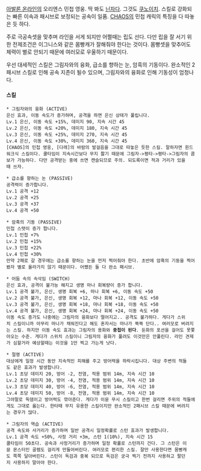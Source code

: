 [[아발론 온라인]]의 오리엔스 민첩 영웅. 딱 봐도 [[닌자]]다. 그것도 [[쿠노이치]].
스킬로 강화되는 빠른 이속과 패시브로 보정되는 공속이 일품. [[CHAOS]]의 민첩 캐릭의 특징을 다 따놓은 듯 하다.

주로 극공속셋을 맞추며 라인을 서게 되지만 어쩔때는 립도 선다. 다만 립을 잘 서기 위한 전제조건은 이그니스와 같은 몸빵캐가 잘해줘야 한다는 것이다. 몸빵셋을 맞추어도 체력이 별로 안되기 때문에 여러모로 우울하기 때문이다. 

우선 대세적인 스킬은 그림자와의 융화, 급소를 향하는 눈, 암흑의 기동이다. 완소적인 2패시브 스킬로 인해 공속 지존이 될수 있으며, 그림자와의 융화로 인해 기동성이 엄청나다.

==== 스킬 ====
 * 그림자와의 융화 (ACTIVE)
 은신 효과, 이동 속도가 증가하며, 공격을 하면 은신 상태가 풀립니다.
 Lv.1 은신, 이동 속도 +15%, 데미지 90, 지속 시간 45
 Lv.2 은신, 이동 속도 +20%, 데미지 180, 지속 시간 45
 Lv.3 은신, 이동 속도 +25%, 데미지 270, 지속 시간 45
 Lv.4 은신, 이동 속도 +30%, 데미지 360, 지속 시간 45 
 [CHAOS]의 민첩 영웅, [다래]의 바람의 발걸음을 그대로 따놓은 듯한 스킬. 말하자면 윈드워크식 스킬이다. 쿨타임이 지속시간보다 무지 짫기 때문에 그림자->평타->평타->그림자의 콤보가 가능하다. 다만 공격받는 중에 쓰면 캔슬되므로 주의. 되도록이면 적과 거리가 있을때 쓰자.

 * 급소를 향하는 눈 (PASSIVE)
 공격력이 증가합니다.
 Lv.1 공격 +12
 Lv.2 공격 +25
 Lv.3 공격 +37
 Lv.4 공격 +50

 * 암흑의 기동 (PASSIVE)
 민첩 스탯이 증가 합니다.
 Lv.1 민첩 +7%
 Lv.2 민첩 +15%
 Lv.3 민첩 +22%
 Lv.4 민첩 +30%
 만약 2패로 갈 경우에는 급소를 향하는 눈을 먼저 찍어줘야 한다. 초반에 암흑의 기둥을 찍어봤자 별로 올라가지 않기 때문이다. 어쨌든 둘 다 완소 패시브.

 * 어둠 속의 속삭임 (SWITCH)
 은신 효과, 공격이 불가능 해지고 생명 마나 회복량이 증가 합니다.
 Lv.1 공격 불가, 은신, 생명 회복 +6, 마나 회복 +6, 이동 속도 +50
 Lv.2 공격 불가, 은신, 생명 회복 +12, 마나 회복 +12, 이동 속도 +50
 Lv.3 공격 불가, 은신, 생명 회복 +18, 마나 회복 +18, 이동 속도 +50
 Lv.4 공격 불가, 은신, 생명 회복 +24, 마나 회복 +24, 이동 속도 +50
 이동 속도 증가도 나중에는 그림자의 융화보다 떨어지고.. 공격도 불가하다. 게다가 스위치 스킬이니까 아무리 마나가 채워진다고 해도 혼자서는 마나가 쭉쭉 단다.. 여러모로 버려지는 스킬. 하지만 이동 속도 효과는 그림자의 용화와 '''중첩이 된다'''. 둔화의 포션을 걸어도 못쫓아오는 수준. 게다가 스위치 스킬이니 그림자의 융화가 풀려도 이것만은 안풀린다. 라인 견제가 심할거라 예상할때는 이것을 1만 찍고 가는게 낫다.

 * 절명 (ACTIVE)
 대상에게 일정 시간 동안 지속적인 피해를 주고 방어력을 하락시킵니다. 대상 주변의 적들도 같은 효과가 발생합니다.
 Lv.1 초당 데미지 20, 방어 -2, 전염, 적용 범위 14m, 지속 시간 10
 Lv.2 초당 데미지 30, 방어 -4, 전염, 적용 범위 14m, 지속 시간 10
 Lv.3 초당 데미지 40, 방어 -6, 전염, 적용 범위 14m, 지속 시간 10
 Lv.4 초당 데미지 50, 방어 -8, 전염, 적용 범위 14m, 지속 시간 10
 그야말로 독뎀이고 방어력도 깎아준다. 게다가 이뮨 무시 스킬이고 한번 걸리면 주위의 적들에게도 그대로 옳는다. 한타때 무지 유용한 스킬이지만 완소적인 2패시브 스킬 때문에 버려지는 경우가 많다.

 * 그림자의 역습 (ACTIVE)
 공격 속도와 사거리가 증가하며 일반 공격시 일정확률로 스턴 효과가 발생합니다.
 Lv.1 공격 속도 +50%, 사정 거리 +3m, 스턴 1(10%), 지속 시간 15
 쿨타임이 50초다. 공속과 사정거리가 증가하며 일정 확률로 스턴까지 건다. 그 스턴은 이뮨 몬스터인 골렘도 걸리게 만들어버린다. 여러모로 편리한 스킬. 잘만 사용한다면 몸빵캐도 쪽쪽 달아버린다. 스턴이 독검과 중복 되므로 독검은 궁극 찍기 전까지 사용하고 팔던지 사용하지 말아야 한다.
